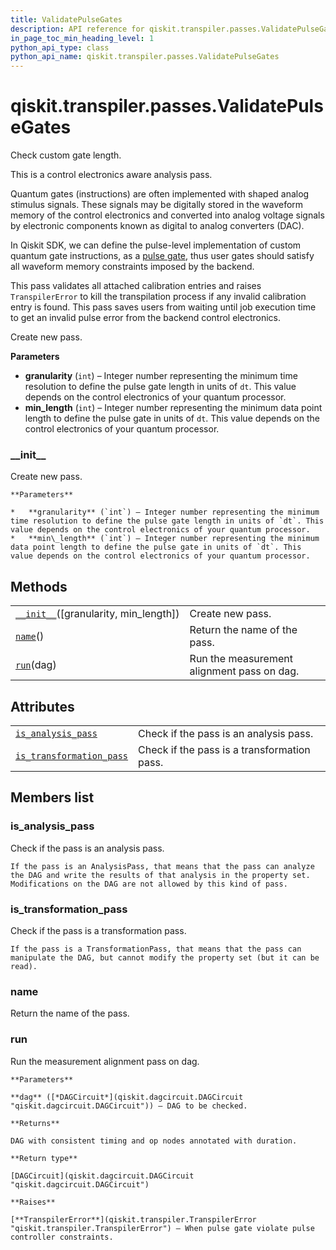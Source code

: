 ```yaml
---
title: ValidatePulseGates
description: API reference for qiskit.transpiler.passes.ValidatePulseGates
in_page_toc_min_heading_level: 1
python_api_type: class
python_api_name: qiskit.transpiler.passes.ValidatePulseGates
---
```


# qiskit.transpiler.passes.ValidatePulseGates

<Class id="qiskit.transpiler.passes.ValidatePulseGates" isDedicatedPage={true} github="https://github.com/qiskit/qiskit/tree/stable/0.18/qiskit/transpiler/passes/scheduling/instruction_alignment.py" signature="ValidatePulseGates(granularity=1, min_length=1)" modifiers="class">
  Check custom gate length.

  This is a control electronics aware analysis pass.

  Quantum gates (instructions) are often implemented with shaped analog stimulus signals. These signals may be digitally stored in the waveform memory of the control electronics and converted into analog voltage signals by electronic components known as digital to analog converters (DAC).

  In Qiskit SDK, we can define the pulse-level implementation of custom quantum gate instructions, as a [pulse gate](https://qiskit.org/documentation/tutorials/circuits_advanced/05_pulse_gates.html), thus user gates should satisfy all waveform memory constraints imposed by the backend.

  This pass validates all attached calibration entries and raises `TranspilerError` to kill the transpilation process if any invalid calibration entry is found. This pass saves users from waiting until job execution time to get an invalid pulse error from the backend control electronics.

  Create new pass.

  **Parameters**

  *   **granularity** (`int`) – Integer number representing the minimum time resolution to define the pulse gate length in units of `dt`. This value depends on the control electronics of your quantum processor.
  *   **min\_length** (`int`) – Integer number representing the minimum data point length to define the pulse gate in units of `dt`. This value depends on the control electronics of your quantum processor.

  ### \_\_init\_\_

  <Function id="qiskit.transpiler.passes.ValidatePulseGates.__init__" signature="__init__(granularity=1, min_length=1)">
    Create new pass.

    **Parameters**

    *   **granularity** (`int`) – Integer number representing the minimum time resolution to define the pulse gate length in units of `dt`. This value depends on the control electronics of your quantum processor.
    *   **min\_length** (`int`) – Integer number representing the minimum data point length to define the pulse gate in units of `dt`. This value depends on the control electronics of your quantum processor.
  </Function>

  ## Methods

  |                                                                                                                                                         |                                            |
  | ------------------------------------------------------------------------------------------------------------------------------------------------------- | ------------------------------------------ |
  | [`__init__`](#qiskit.transpiler.passes.ValidatePulseGates.__init__ "qiskit.transpiler.passes.ValidatePulseGates.__init__")(\[granularity, min\_length]) | Create new pass.                           |
  | [`name`](#qiskit.transpiler.passes.ValidatePulseGates.name "qiskit.transpiler.passes.ValidatePulseGates.name")()                                        | Return the name of the pass.               |
  | [`run`](#qiskit.transpiler.passes.ValidatePulseGates.run "qiskit.transpiler.passes.ValidatePulseGates.run")(dag)                                        | Run the measurement alignment pass on dag. |

  ## Attributes

  |                                                                                                                                                                      |                                             |
  | -------------------------------------------------------------------------------------------------------------------------------------------------------------------- | ------------------------------------------- |
  | [`is_analysis_pass`](#qiskit.transpiler.passes.ValidatePulseGates.is_analysis_pass "qiskit.transpiler.passes.ValidatePulseGates.is_analysis_pass")                   | Check if the pass is an analysis pass.      |
  | [`is_transformation_pass`](#qiskit.transpiler.passes.ValidatePulseGates.is_transformation_pass "qiskit.transpiler.passes.ValidatePulseGates.is_transformation_pass") | Check if the pass is a transformation pass. |

  ## Members list

  ### is\_analysis\_pass

  <Attribute id="qiskit.transpiler.passes.ValidatePulseGates.is_analysis_pass">
    Check if the pass is an analysis pass.

    If the pass is an AnalysisPass, that means that the pass can analyze the DAG and write the results of that analysis in the property set. Modifications on the DAG are not allowed by this kind of pass.
  </Attribute>

  ### is\_transformation\_pass

  <Attribute id="qiskit.transpiler.passes.ValidatePulseGates.is_transformation_pass">
    Check if the pass is a transformation pass.

    If the pass is a TransformationPass, that means that the pass can manipulate the DAG, but cannot modify the property set (but it can be read).
  </Attribute>

  ### name

  <Function id="qiskit.transpiler.passes.ValidatePulseGates.name" signature="name()">
    Return the name of the pass.
  </Function>

  ### run

  <Function id="qiskit.transpiler.passes.ValidatePulseGates.run" signature="run(dag)">
    Run the measurement alignment pass on dag.

    **Parameters**

    **dag** ([*DAGCircuit*](qiskit.dagcircuit.DAGCircuit "qiskit.dagcircuit.DAGCircuit")) – DAG to be checked.

    **Returns**

    DAG with consistent timing and op nodes annotated with duration.

    **Return type**

    [DAGCircuit](qiskit.dagcircuit.DAGCircuit "qiskit.dagcircuit.DAGCircuit")

    **Raises**

    [**TranspilerError**](qiskit.transpiler.TranspilerError "qiskit.transpiler.TranspilerError") – When pulse gate violate pulse controller constraints.
  </Function>
</Class>

